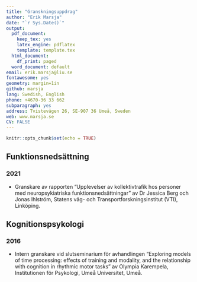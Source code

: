 ```yaml
---
title: "Granskningsuppdrag"
author: "Erik Marsja"
date: "`r Sys.Date()`"
output:
  pdf_document:
    keep_tex: yes
    latex_engine: pdflatex
    template: template.tex
  html_document:
    df_print: paged
  word_document: default
email: erik.marsja@liu.se
fontawesome: yes
geometry: margin=1in
github: marsja
lang: Swedish, English
phone: +4670-36 33 662
subparagraph: yes
address: Tvistevägen 26, SE-907 36 Umeå, Sweden
web: www.marsja.se
CV: FALSE
---
```


```r
knitr::opts_chunk$set(echo = TRUE)
```

## Funktionsnedsättning

### 2021 
- Granskare av rapporten "Upplevelser av kollektivtrafik hos personer med neuropsykiatriska funktionsnedsättningar" av Dr Jessica Berg och Jonas Ihlström, Statens väg- och Transportforskningsinstitut (VTI), Linköping.

## Kognitionspsykologi

### 2016
- Intern granskare vid slutseminarium för avhandlingen "Exploring models of time processing: effects of training and modality, and the relationship with cognition in rhythmic motor tasks" av Olympia Karempela, Institutionen för Psykologi, Umeå Universitet, Umeå.